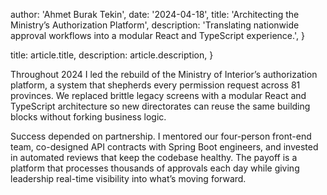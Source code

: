 
  author: 'Ahmet Burak Tekin',
  date: '2024-04-18',
  title: 'Architecting the Ministry’s Authorization Platform',
  description:
    'Translating nationwide approval workflows into a modular React and TypeScript experience.',
}

  title: article.title,
  description: article.description,
}


Throughout 2024 I led the rebuild of the Ministry of Interior’s authorization
platform, a system that shepherds every permission request across 81 provinces.
We replaced brittle legacy screens with a modular React and TypeScript
architecture so new directorates can reuse the same building blocks without
forking business logic.

Success depended on partnership. I mentored our four-person front-end team,
co-designed API contracts with Spring Boot engineers, and invested in automated
reviews that keep the codebase healthy. The payoff is a platform that processes
thousands of approvals each day while giving leadership real-time visibility into
what’s moving forward.
